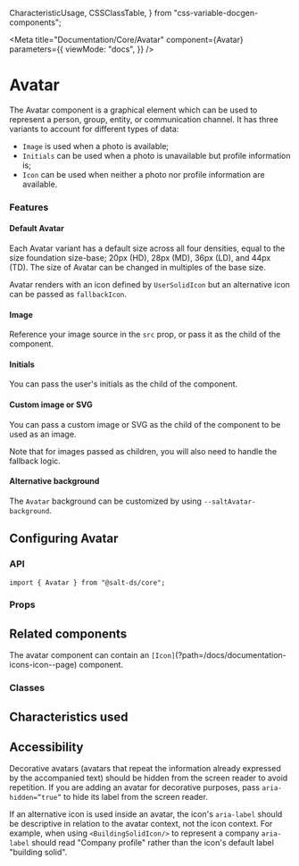   CharacteristicUsage,
  CSSClassTable,
} from "css-variable-docgen-components";

<Meta
  title="Documentation/Core/Avatar"
  component={Avatar}
  parameters={{
    viewMode: "docs",
  }}
/>

# Avatar

The Avatar component is a graphical element which can be used to represent a person, group, entity, or communication channel.
It has three variants to account for different types of data:

- `Image` is used when a photo is available;
- `Initials` can be used when a photo is unavailable but profile information is;
- `Icon` can be used when neither a photo nor profile information are available.

### Features

#### Default Avatar

Each Avatar variant has a default size across all four densities, equal to the size foundation size-base; 20px (HD), 28px (MD), 36px (LD), and 44px (TD).
The size of Avatar can be changed in multiples of the base size.

<Canvas>
  <Story id="core-avatar--default" />
</Canvas>

Avatar renders with an icon defined by `UserSolidIcon` but an alternative icon can be passed as `fallbackIcon`.

<Canvas>
  <Story id="core-avatar--alternative-icon" />
</Canvas>

#### Image

Reference your image source in the `src` prop, or pass it as the child of the component.

<Canvas>
  <Story id="core-avatar--with-image" />
</Canvas>

#### Initials

You can pass the user's initials as the child of the component.

<Canvas>
  <Story id="core-avatar--initials" />
</Canvas>

#### Custom image or SVG

You can pass a custom image or SVG as the child of the component to be used as an image.

<Canvas>
  <Story id="core-avatar--with-custom-svg" />
</Canvas>

Note that for images passed as children, you will also need to handle the fallback logic.

<Canvas>
  <Story id="core-avatar--image-fallback" />
</Canvas>

#### Alternative background

The `Avatar` background can be customized by using `--saltAvatar-background`.

<Canvas>
  <Story id="core-avatar--alternative-background" />
</Canvas>

## Configuring Avatar

### API

```
import { Avatar } from "@salt-ds/core";
```

### Props

<ArgsTable of={Avatar} />

## Related components

The avatar component can contain an `[Icon]`(?path=/docs/documentation-icons-icon--page) component.

### Classes

<CSSClassTable of={Avatar} />

## Characteristics used

<CharacteristicUsage of={Avatar} />

## Accessibility

Decorative avatars (avatars that repeat the information already expressed by the accompanied text) should be hidden from the screen reader to avoid repetition. If you are adding an avatar for decorative purposes, pass `aria-hidden=”true”` to hide its label from the screen reader.

If an alternative icon is used inside an avatar, the icon's `aria-label` should be descriptive in relation to the avatar context, not the icon context. For example, when using `<BuildingSolidIcon/>` to represent a company `aria-label` should read "Company profile" rather than the icon's default label "building solid".

<HelpAndSupport />
